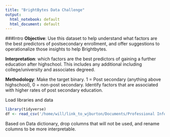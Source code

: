 ```yaml
---
title: "BrightBytes Data Challenge"
output:
  html_notebook: default
  html_document: default
---
```


###Intro
**Objective**: Use this dataset to help understand what factors are the best predictors of postsecondary enrollment, and offer suggestions to operationalize those insights to help Brightbytes.

**Interpretation**: which factors are the best predictors of gaining a further education after highschool. This includes any additional including college/university and associates degreed. 

**Methodology**: Make the target binary. 1 = Post secondary (anything above highschool), 0 = non-post secondary. Identify factors that are associated with higher rates of post secondary education.


Load libraries and data
```r
library(tidyverse)
df <- read_csv('/home/will/link_to_wjburton/Documents/Professional Info/Company Code Challenges/BrightBytes/HSLS_2009_v3_0/students.csv')
```

Based on Data dictionary, drop columns that will not be used, and rename columns to be more interpretable.
```r

```

